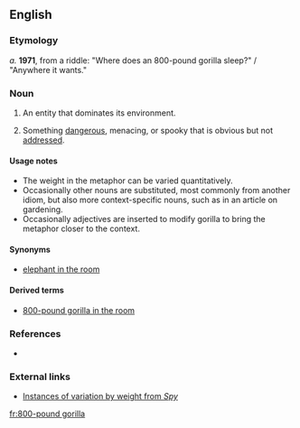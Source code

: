 ==English==

===Etymology===
''a.'' '''1971''', from a riddle: "Where does an 800-pound gorilla sleep?" / "Anywhere it wants."

===Noun===
{{en-noun|head=[[800]]-[[pound]] [[gorilla]]}}

# {{idiomatic}} An entity that dominates its environment.
# {{idiomatic}} Something [[dangerous]], menacing, or spooky that is obvious but not [[address]]ed.

====Usage notes====
* The weight in the metaphor can be varied quantitatively.
* Occasionally other nouns are substituted, most commonly {{term|elephant}} from another idiom, but also more context-specific nouns, such as {{term|rutabaga}} in an article on gardening.
* Occasionally adjectives are inserted to modify gorilla to bring the metaphor closer to the context.

====Synonyms====
* [[elephant in the room]]

====Derived terms====
* [[800-pound gorilla in the room]]

===References===
* {{R:OneLook}}

===External links===
* [http://books.google.com/books?id=yEW9j8omBvUC&pg=PA34&dq=%22pound+gorilla%22&hl=en&ei=CfUeTrK6JuHi0QHywpjUAw&sa=X&oi=book_result&ct=result&resnum=4&ved=0CDgQ6AEwAw#v=onepage&q=%22pound%20gorilla%22&f=false Instances of variation by weight from ''Spy'']

[[fr:800-pound gorilla]]
